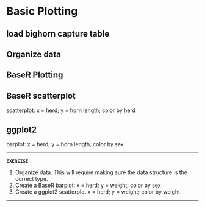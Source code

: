 # Basic Plotting {#plotting}

## load bighorn capture table

## Organize data

## BaseR Plotting

## BaseR scatterplot
scatterplot: x = herd; y = horn length; color by herd

## ggplot2
barplot: x = herd; y = horn length; color by sex

***

**`EXERCISE`**

1. Organize data. This will require making sure the data structure is the correct type.
2. Create a BaseR barplot: x = herd; y = weight; color by sex
3. Create a ggplot2 scatterplot x = herd; y = weight; color by weight

***
